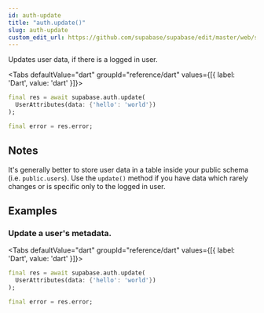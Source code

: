 ```yaml
---
id: auth-update
title: "auth.update()"
slug: auth-update
custom_edit_url: https://github.com/supabase/supabase/edit/master/web/spec/dart.yml
---
```



Updates user data, if there is a logged in user.


<Tabs
  defaultValue="dart"
  groupId="reference/dart"
  values={[{ label: 'Dart', value: 'dart' }]}>

<TabItem value="dart">

```dart
final res = await supabase.auth.update(
  UserAttributes(data: {'hello': 'world'})
);

final error = res.error;
```


</TabItem>

</Tabs>





## Notes

It's generally better to store user data in a table inside your public schema (i.e. `public.users`). 
Use the `update()` method if you have data which rarely changes or is specific only to the logged in user.










## Examples

### Update a user's metadata.



<Tabs
  defaultValue="dart"
  groupId="reference/dart"
  values={[{ label: 'Dart', value: 'dart' }]}>

<TabItem value="dart">

```dart
final res = await supabase.auth.update(
  UserAttributes(data: {'hello': 'world'})
);

final error = res.error;
```


</TabItem>

</Tabs>